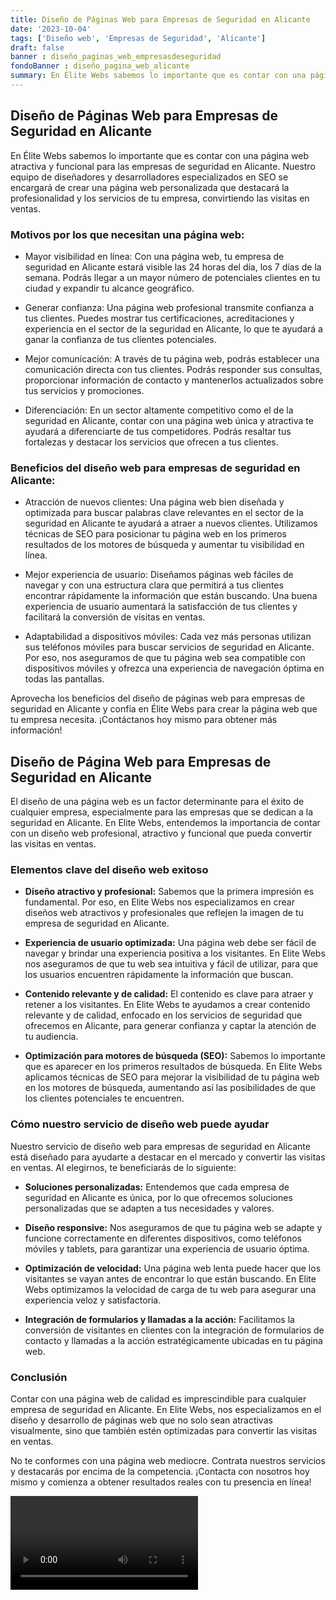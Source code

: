 ```yaml
---
title: Diseño de Páginas Web para Empresas de Seguridad en Alicante
date: '2023-10-04'
tags: ['Diseño web', 'Empresas de Seguridad', 'Alicante']
draft: false
banner : diseño_paginas_web_empresasdeseguridad
fondoBanner : diseño_pagina_web_alicante
summary: En Élite Webs sabemos lo importante que es contar con una página web atractiva y funcional para las empresas de seguridad en Alicante. Nuestro equipo de diseñadores y desarrolladores especializados en SEO se encargará de crear una página web personalizada que destacará la profesionalidad y los servicios de tu empresa, convirtiendo las visitas en ventas.
---
```


## Diseño de Páginas Web para Empresas de Seguridad en Alicante

En Élite Webs sabemos lo importante que es contar con una página web atractiva y funcional para las empresas de seguridad en Alicante. Nuestro equipo de diseñadores y desarrolladores especializados en SEO se encargará de crear una página web personalizada que destacará la profesionalidad y los servicios de tu empresa, convirtiendo las visitas en ventas.

### Motivos por los que necesitan una página web:

- Mayor visibilidad en línea: Con una página web, tu empresa de seguridad en Alicante estará visible las 24 horas del día, los 7 días de la semana. Podrás llegar a un mayor número de potenciales clientes en tu ciudad y expandir tu alcance geográfico.

- Generar confianza: Una página web profesional transmite confianza a tus clientes. Puedes mostrar tus certificaciones, acreditaciones y experiencia en el sector de la seguridad en Alicante, lo que te ayudará a ganar la confianza de tus clientes potenciales.

- Mejor comunicación: A través de tu página web, podrás establecer una comunicación directa con tus clientes. Podrás responder sus consultas, proporcionar información de contacto y mantenerlos actualizados sobre tus servicios y promociones.

- Diferenciación: En un sector altamente competitivo como el de la seguridad en Alicante, contar con una página web única y atractiva te ayudará a diferenciarte de tus competidores. Podrás resaltar tus fortalezas y destacar los servicios que ofrecen a tus clientes.

### Beneficios del diseño web para empresas de seguridad en Alicante:

- Atracción de nuevos clientes: Una página web bien diseñada y optimizada para buscar palabras clave relevantes en el sector de la seguridad en Alicante te ayudará a atraer a nuevos clientes. Utilizamos técnicas de SEO para posicionar tu página web en los primeros resultados de los motores de búsqueda y aumentar tu visibilidad en línea.

- Mejor experiencia de usuario: Diseñamos páginas web fáciles de navegar y con una estructura clara que permitirá a tus clientes encontrar rápidamente la información que están buscando. Una buena experiencia de usuario aumentará la satisfacción de tus clientes y facilitará la conversión de visitas en ventas.

- Adaptabilidad a dispositivos móviles: Cada vez más personas utilizan sus teléfonos móviles para buscar servicios de seguridad en Alicante. Por eso, nos aseguramos de que tu página web sea compatible con dispositivos móviles y ofrezca una experiencia de navegación óptima en todas las pantallas.

Aprovecha los beneficios del diseño de páginas web para empresas de seguridad en Alicante y confía en Élite Webs para crear la página web que tu empresa necesita. ¡Contáctanos hoy mismo para obtener más información!

<GifSeo />

<Cta />

## Diseño de Página Web para Empresas de Seguridad en Alicante

El diseño de una página web es un factor determinante para el éxito de cualquier empresa, especialmente para las empresas que se dedican a la seguridad en Alicante. En Elite Webs, entendemos la importancia de contar con un diseño web profesional, atractivo y funcional que pueda convertir las visitas en ventas.

### Elementos clave del diseño web exitoso

- **Diseño atractivo y profesional:** Sabemos que la primera impresión es fundamental. Por eso, en Elite Webs nos especializamos en crear diseños web atractivos y profesionales que reflejen la imagen de tu empresa de seguridad en Alicante.

- **Experiencia de usuario optimizada:** Una página web debe ser fácil de navegar y brindar una experiencia positiva a los visitantes. En Elite Webs nos aseguramos de que tu web sea intuitiva y fácil de utilizar, para que los usuarios encuentren rápidamente la información que buscan.

- **Contenido relevante y de calidad:** El contenido es clave para atraer y retener a los visitantes. En Elite Webs te ayudamos a crear contenido relevante y de calidad, enfocado en los servicios de seguridad que ofrecemos en Alicante, para generar confianza y captar la atención de tu audiencia.

- **Optimización para motores de búsqueda (SEO):** Sabemos lo importante que es aparecer en los primeros resultados de búsqueda. En Elite Webs aplicamos técnicas de SEO para mejorar la visibilidad de tu página web en los motores de búsqueda, aumentando así las posibilidades de que los clientes potenciales te encuentren.

### Cómo nuestro servicio de diseño web puede ayudar

Nuestro servicio de diseño web para empresas de seguridad en Alicante está diseñado para ayudarte a destacar en el mercado y convertir las visitas en ventas. Al elegirnos, te beneficiarás de lo siguiente:

- **Soluciones personalizadas:** Entendemos que cada empresa de seguridad en Alicante es única, por lo que ofrecemos soluciones personalizadas que se adapten a tus necesidades y valores.

- **Diseño responsive:** Nos aseguramos de que tu página web se adapte y funcione correctamente en diferentes dispositivos, como teléfonos móviles y tablets, para garantizar una experiencia de usuario óptima.

- **Optimización de velocidad:** Una página web lenta puede hacer que los visitantes se vayan antes de encontrar lo que están buscando. En Elite Webs optimizamos la velocidad de carga de tu web para asegurar una experiencia veloz y satisfactoria.

- **Integración de formularios y llamadas a la acción:** Facilitamos la conversión de visitantes en clientes con la integración de formularios de contacto y llamadas a la acción estratégicamente ubicadas en tu página web.

### Conclusión

Contar con una página web de calidad es imprescindible para cualquier empresa de seguridad en Alicante. En Elite Webs, nos especializamos en el diseño y desarrollo de páginas web que no solo sean atractivas visualmente, sino que también estén optimizadas para convertir las visitas en ventas.

No te conformes con una página web mediocre. Contrata nuestros servicios y destacarás por encima de la competencia. ¡Contacta con nosotros hoy mismo y comienza a obtener resultados reales con tu presencia en línea!

<Video />

<CtaBot job='Empresas de Seguridad' city='Alicante'/>

<Gmaps query='Alicante+españa+maps' />